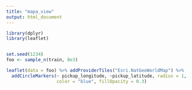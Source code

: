 ```yaml
---
title: "mapa_view"
output: html_document
---
```

````r
library(dplyr)
library(leaflet)


set.seed(1234)
foo <- sample_n(train, 8e3)

leaflet(data = foo) %>% addProviderTiles("Esri.NatGeoWorldMap") %>%
  addCircleMarkers(~ pickup_longitude, ~pickup_latitude, radius = 1,
                   color = "blue", fillOpacity = 0.3)

````